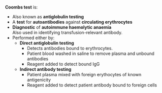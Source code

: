 **Coombs test** is:

* Also known as **antiglobulin testing**
* A **test** for **autoantibodies** against **circulating erythrocytes**
* **Diagnostic** of **autoimmune haemolytic anaemia**\
Also used in identifying transfusion-relevant antibody.
* Performed either by:
	* **Direct antiglobulin testing**\
		* Detects antibodies bound to erythrocytes.
		* Patient blood washed in saline to remove plasma and unbound antibodies
		* Reagent added to detect bound IgG
	* **Indirect antibody testing**\
		* Patient plasma mixed with foreign erythocytes of known antigenicity
		* Reagent added to detect patient antibody bound to foreign cells